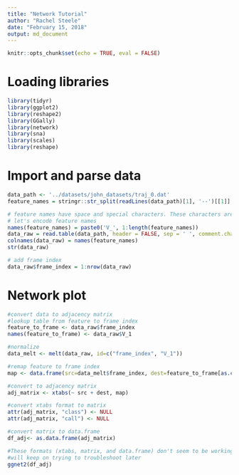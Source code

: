 ```yaml
---
title: "Network Tutorial"
author: "Rachel Steele"
date: "February 15, 2018"
output: md_document
---
```



<style>
pre code, pre, code {
  white-space: pre !important;
  overflow-x: scroll !important;
  word-break: keep-all !important;
  word-wrap: initial !important;
}
</style>

```r
knitr::opts_chunk$set(echo = TRUE, eval = FALSE)
```

# Loading libraries

```r
library(tidyr)
library(ggplot2)
library(reshape2)
library(GGally)
library(network)
library(sna)
library(scales)
library(reshape)
```

# Import and parse data

```r
data_path <- '../datasets/john_datasets/traj_0.dat'
feature_names = stringr::str_split(readLines(data_path)[1], '--')[[1]]

# feature names have space and special characters. These characters are not good for variable names.
# let's encode feature names
names(feature_names) = paste0('V_', 1:length(feature_names))
data_raw = read.table(data_path, header = FALSE, sep = ' ', comment.char = 'D', stringsAsFactors = FALSE)
colnames(data_raw) = names(feature_names)
str(data_raw)

# add frame index
data_raw$frame_index = 1:nrow(data_raw)
```
 

# Network plot
```r
#convert data to adjacency matrix
#lookup table from feature to frame index
feature_to_frame <- data_raw$frame_index
names(feature_to_frame) <- data_raw$V_1

#normalize
data_melt <- melt(data_raw, id=c("frame_index", "V_1"))

#remap feature to frame index
map <- data.frame(src=data_melt$frame_index, dest=feature_to_frame[as.character(data_melt$value)])

#convert to adjacency matrix
adj_matrix <- xtabs(~ src + dest, map)

#convert xtabs format to matrix
attr(adj_matrix, "class") <- NULL
attr(adj_matrix, "call") <- NULL

#convert matrix to data.frame
df_adj<- as.data.frame(adj_matrix)

#These formats (xtabs, matrix, and data.frame) don't seem to be working with ggnet2
#will keep on trying to troubleshoot later
ggnet2(df_adj)




```

